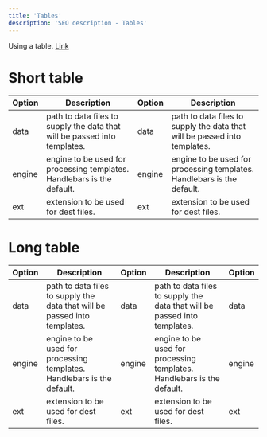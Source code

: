 ```yaml
---
title: 'Tables'
description: 'SEO description - Tables'
---
```


Using a table.
[Link](/typography)

# Short table

| Option | Description                                                               | Option | Description                                                               |
| ------ | ------------------------------------------------------------------------- | ------ | ------------------------------------------------------------------------- |
| data   | path to data files to supply the data that will be passed into templates. | data   | path to data files to supply the data that will be passed into templates. |
| engine | engine to be used for processing templates. Handlebars is the default.    | engine | engine to be used for processing templates. Handlebars is the default.    |
| ext    | extension to be used for dest files.                                      | ext    | extension to be used for dest files.                                      |

# Long table

| Option | Description| Option | Description | Option 
| ------ | ------ | ------ | ------ | ------ | 
| data   | path to data files to supply the data that will be passed into templates. | data   | path to data files to supply the data that will be passed into templates. | data   | path to data files to supply the data that will be passed into templates. | data   | path to data files to supply the data that will be passed into templates. | data   | path to data files to supply the data that will be passed into templates. | data   | path to data files to supply the data that will be passed into templates. |
| engine | engine to be used for processing templates. Handlebars is the default.    | engine | engine to be used for processing templates. Handlebars is the default.    | engine | engine to be used for processing templates. Handlebars is the default.    | engine | engine to be used for processing templates. Handlebars is the default.    | engine | engine to be used for processing templates. Handlebars is the default.    | engine | engine to be used for processing templates. Handlebars is the default.    |
| ext    | extension to be used for dest files.                                      | ext    | extension to be used for dest files.                                      | ext    | extension to be used for dest files.                                      | ext    | extension to be used for dest files.                                      | ext    | extension to be used for dest files.                                      | ext    | extension to be used for dest files.                                      |  |
